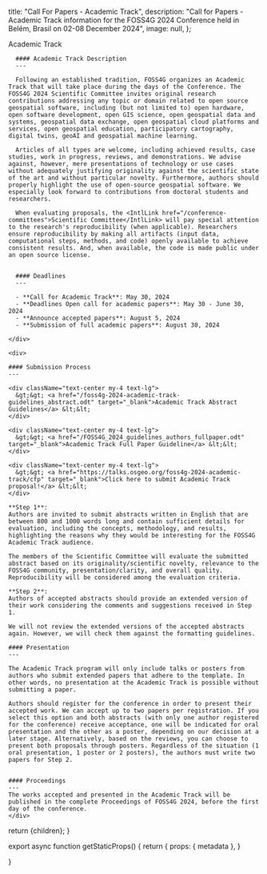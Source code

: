 
  title: "Call For Papers - Academic Track",
  description:
    "Call for Papers - Academic Track information for the FOSS4G 2024 Conference held in Belém, Brasil on 02-08 December 2024",
  image: null,
};

<Heading bubble>Academic Track</Heading>

<div className="grid space-y-4 mt-4">
  <div className="grid md:grid-cols-2 gap-4">  
    <div className="">

      #### Academic Track Description
      ---

      Following an established tradition, FOSS4G organizes an Academic Track that will take place during the days of the Conference. The FOSS4G 2024 Scientific Committee invites original research contributions addressing any topic or domain related to open source geospatial software, including (but not limited to) open hardware, open software development, open GIS science, open geospatial data and systems, geospatial data exchange, open geospatial cloud platforms and services, open geospatial education, participatory cartography, digital twins, geoAI and geospatial machine learning.

      Articles of all types are welcome, including achieved results, case studies, work in progress, reviews, and demonstrations. We advise against, however, mere presentations of technology or use cases without adequately justifying originality against the scientific state of the art and without particular novelty. Furthermore, authors should properly highlight the use of open-source geospatial software. We especially look forward to contributions from doctoral students and researchers.

      When evaluating proposals, the <IntlLink href="/conference-committees">Scientific Committee</IntlLink> will pay special attention to the research's reproducibility (when applicable). Researchers ensure reproducibility by making all artifacts (input data, computational steps, methods, and code) openly available to achieve consistent results. And, when available, the code is made public under an open source license.


      #### Deadlines
      ---

      - **Call for Academic Track**: May 30, 2024
      - **Deadlines Open call for academic papers**: May 30 - June 30, 2024
      - **Announce accepted papers**: August 5, 2024
      - **Submission of full academic papers**: August 30, 2024

    </div>

    <div>

    #### Submission Process
    ---

    <div className="text-center my-4 text-lg">
      &gt;&gt; <a href="/foss4g-2024-academic-track-guidelines_abstract.odt" target="_blank">Academic Track Abstract Guidelines</a> &lt;&lt;
    </div>

    <div className="text-center my-4 text-lg">
      &gt;&gt; <a href="/FOSS4G_2024_guidelines_authors_fullpaper.odt" target="_blank">Academic Track Full Paper Guideline</a> &lt;&lt;
    </div>

    <div className="text-center my-4 text-lg">
      &gt;&gt; <a href="https://talks.osgeo.org/foss4g-2024-academic-track/cfp" target="_blank">Click here to submit Academic Track proposal!</a> &lt;&lt;
    </div>

    **Step 1**:
    Authors are invited to submit abstracts written in English that are between 800 and 1000 words long and contain sufficient details for evaluation, including the concepts, methodology, and results, highlighting the reasons why they would be interesting for the FOSS4G Academic Track audience.

    The members of the Scientific Committee will evaluate the submitted abstract based on its originality/scientific novelty, relevance to the FOSS4G community, presentation/clarity, and overall quality. Reproducibility will be considered among the evaluation criteria.

    **Step 2**:
    Authors of accepted abstracts should provide an extended version of their work considering the comments and suggestions received in Step 1.

    We will not review the extended versions of the accepted abstracts again. However, we will check them against the formatting guidelines.

    #### Presentation
    ---

    The Academic Track program will only include talks or posters from authors who submit extended papers that adhere to the template. In other words, no presentation at the Academic Track is possible without submitting a paper.

    Authors should register for the conference in order to present their accepted work. We can accept up to two papers per registration. If you select this option and both abstracts (with only one author registered for the conference) receive acceptance, one will be indicated for oral presentation and the other as a poster, depending on our decision at a later stage. Alternatively, based on the reviews, you can choose to present both proposals through posters. Regardless of the situation (1 oral presentation, 1 poster or 2 posters), the authors must write two papers for Step 2.


    #### Proceedings
    ---
    The works accepted and presented in the Academic Track will be published in the complete Proceedings of FOSS4G 2024, before the first day of the conference.
    </div>

  </div>
</div>

  return <MdxLayout metadata={metadata}>{children}</MdxLayout>;
}

export async function getStaticProps() {
  return {
    props: {
      metadata
    },
  }

}
